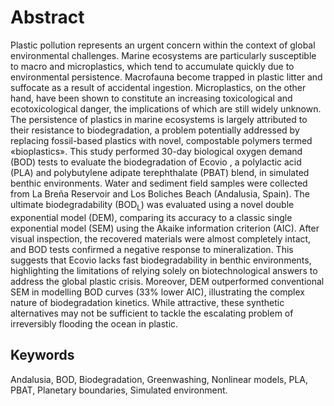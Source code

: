# Abstract {.unnumbered}

Plastic pollution represents an urgent concern within the context of global environmental challenges. Marine ecosystems are particularly susceptible to macro and microplastics, which tend to accumulate quickly due to environmental persistence. Macrofauna become trapped in plastic litter and suffocate as a result of accidental ingestion. Microplastics, on the other hand, have been shown to constitute an increasing toxicological and ecotoxicological danger, the implications of which are still widely unknown. The persistence of plastics in marine ecosystems is largely attributed to their resistance to biodegradation, a problem potentially addressed by replacing fossil-based plastics with novel, compostable polymers termed «bioplastics». This study performed 30-day biological oxygen demand (BOD) tests to evaluate the biodegradation of Ecovio\textregistered\ , a polylactic acid (PLA) and polybutylene adipate terephthalate (PBAT) blend, in simulated benthic environments. Water and sediment field samples were collected from La Breña Reservoir and Los Boliches Beach (Andalusia, Spain). The ultimate biodegradability (BOD~L~) was evaluated using a novel double exponential model (DEM), comparing its accuracy to a classic single exponential model (SEM) using the Akaike information criterion (AIC). After visual inspection, the recovered materials were almost completely intact, and BOD tests confirmed a negative response to mineralization. This suggests that Ecovio\textregistered\ lacks fast biodegradability in benthic environments, highlighting the limitations of relying solely on biotechnological answers to address the global plastic crisis. Moreover, DEM outperformed conventional SEM in modelling BOD curves (33% lower AIC), illustrating the complex nature of biodegradation kinetics. While attractive, these synthetic alternatives may not be sufficient to tackle the escalating problem of irreversibly flooding the ocean in plastic.

## Keywords {.unnumbered .unlisted}

Andalusia, 
BOD, Biodegradation, Greenwashing, Nonlinear models, PLA, PBAT, Planetary boundaries, Simulated environment.
